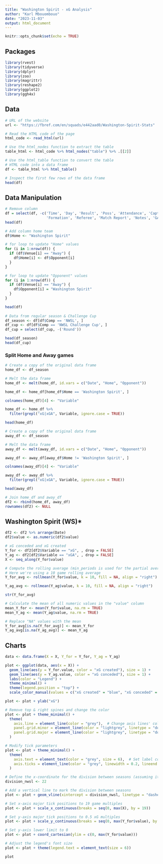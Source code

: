```yaml
---
title: "Washington Spirit - xG Analysis"
author: "Karl Mbouombouo"
date: "2023-11-03"
output: html_document
---
```


```r
knitr::opts_chunk$set(echo = TRUE)
```

## Packages

```r
library(rvest)
library(tidyverse) 
library(dplyr)
library(zoo)
library(magrittr)
library(reshape2)
library(ggplot2)
library(ggh4x)
```

## Data
```r
# URL of the website 
url <- "https://fbref.com/en/squads/e442aad0/Washington-Spirit-Stats" 

# Read the HTML code of the page 
html_code <- read_html(url) 

# Use the html_nodes function to extract the table 
table_html <- html_code %>% html_nodes("table") %>% .[[2]] 

# Use the html_table function to convert the table 
# HTML code into a data frame 
df <- table_html %>% html_table() 

# Inspect the first few rows of the data frame 
head(df)
```

## Data Manipulation
```r
# Remove column
df = select(df, -c('Time', 'Day', 'Result', 'Poss', 'Attendance', 'Captain', 
                   'Formation', 'Referee', 'Match Report', 'Notes', 'GA', 'GF'))
head(df)

# Add column home team
df$Home <- "Washington Spirit"

# for loop to update "Home" values
for (i in 1:nrow(df)) {
  if (df$Venue[i] == "Away") {
    df$Home[i] <- df$Opponent[i]
  }
}

# for loop to update "Opponent" values
for (i in 1:nrow(df)) {
  if (df$Venue[i] == "Away") {
    df$Opponent[i] = "Washington Spirit"
  }
}

head(df)
                    
# Data from regular season & Challenge Cup
df_season <- df[df$Comp == 'NWSL', ]
df_cup <- df[df$Comp == 'NWSL Challenge Cup', ]
df_cup = select(df_cup, -('Round'))

head(df_season)
head(df_cup)
```
### Split Home and Away games
```r
# Create a copy of the original data frame
home_df <- df_season

# Melt the data frame
home_df <- melt(home_df, id.vars = c("Date", "Home", "Opponent"))

home_df <- home_df[home_df$Home == 'Washington Spirit', ]

colnames(home_df)[4] <- "Variable"

home_df <- home_df %>%
  filter(grepl("xG|xGA", Variable, ignore.case = TRUE))

head(home_df)
```

```r
# Create a copy of the original data frame
away_df <- df_season

# Melt the data frame
away_df <- melt(away_df, id.vars = c("Date", "Home", "Opponent"))

away_df <- away_df[away_df$Home != 'Washington Spirit', ]

colnames(away_df)[4] <- "Variable"

away_df <- away_df %>%
  filter(grepl("xG|xGA", Variable, ignore.case = TRUE))

head(away_df)
```


```r
# Join home_df and away_df
df2 <- rbind(home_df, away_df)
rownames(df2) <- NULL
```

## Washington Spirit (WS)*
```r
df2 <- df2 %>% arrange(Date)
df2$value <- as.numeric(df2$value)

# xG conceded and xG created
Y_for <- df2[df2$Variable == "xG", , drop = FALSE]
Y_ag <- df2[df2$Variable == "xGA", , drop = FALSE]
X <- seq_along(Y_for$value)

# Compute the rolling average (min_periods is used for the partial average)
# Here we're using a 10 game rolling average
Y_for_avg <- rollmean(Y_for$value, k = 10, fill = NA, align = "right")

Y_ag_avg <- rollmean(Y_ag$value, k = 10, fill = NA, align = "right")

str(Y_for_avg)

# Calculate the mean of all numeric values in the "value" column
mean_Y_for <- mean(Y_for$value, na.rm = TRUE)
mean_Y_ag <- mean(Y_ag$value, na.rm = TRUE)

# Replace "NA" values with the mean
Y_for_avg[is.na(Y_for_avg)] <- mean_Y_for
Y_ag_avg[is.na(Y_ag_avg)] <- mean_Y_ag
```

## Charts
```r
data <- data.frame(X = X, Y_for = Y_for, Y_ag = Y_ag)

plot <- ggplot(data, aes(x = X)) +
  geom_line(aes(y = Y_for.value, color = "xG created"), size = 1) +
  geom_line(aes(y = Y_ag.value, color = "xG conceded"), size = 1) +
  labs(color = "Legend") +
  theme_minimal() +
  theme(legend.position = "top") +
  scale_color_manual(values = c("xG created" = "blue", "xG conceded" = "red"))

plot <- plot + ylab("xG")

# Remove top & right spines and change the color
plot <- plot + theme_minimal() + 
  theme(
    axis.line = element_line(color = "grey"),  # Change axis lines' color
    panel.grid.minor = element_line(color = "lightgrey", linetype = "dotted"),  # Set minor grid lines
    panel.grid.major = element_line(color = "lightgrey", linetype = "dotted")  # Set major grid lines
  )

# Modify tick parameters
plot <- plot + theme_minimal() +
  theme(
    axis.text = element_text(color = "grey", size = 6),  # Set label color and size
    axis.ticks = element_line(color = "grey", linewidth = 0.2, lineend = "butt")  # Set tick color and width
  )

# Define the x-coordinate for the division between seasons (assuming it's at game 22)
division_nwsl <- 22

# Add a vertical line to mark the division between seasons
plot <- plot + geom_vline(xintercept = division_nwsl, linetype = "dashed", size = 1.25, color = "grey")

# Set x-axis major tick positions to 19 game multiples
plot <- plot + scale_x_continuous(breaks = seq(0, max(X), by = 19))

# Set y-axis major tick positions to 0.5 xG multiples
plot <- plot + scale_y_continuous(breaks = seq(0, max(Y_for$value), by = 0.5))

# Set y-axis lower limit to 0
plot <- plot + coord_cartesian(ylim = c(0, max(Y_for$value)))

# Adjust the legend's font size
plot <- plot + theme(legend.text = element_text(size = 6))

plot
```